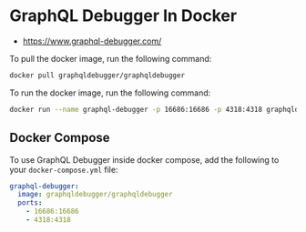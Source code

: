 # GraphQL Debugger In Docker

- https://www.graphql-debugger.com/

To pull the docker image, run the following command:

```bash
docker pull graphqldebugger/graphqldebugger
```

To run the docker image, run the following command:

```bash
docker run --name graphql-debugger -p 16686:16686 -p 4318:4318 graphqldebugger/graphqldebugger
```

## Docker Compose

To use GraphQL Debugger inside docker compose, add the following to your `docker-compose.yml` file:

```yaml
graphql-debugger:
  image: graphqldebugger/graphqldebugger
  ports:
    - 16686:16686
    - 4318:4318
```
